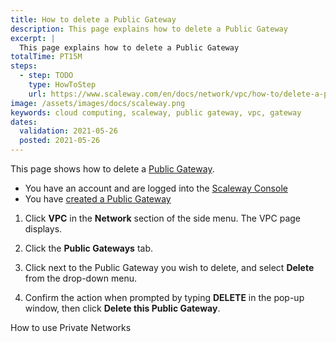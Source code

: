 ```yaml
---
title: How to delete a Public Gateway
description: This page explains how to delete a Public Gateway
excerpt: |
  This page explains how to delete a Public Gateway
totalTime: PT15M
steps:
  - step: TODO
    type: HowToStep
    url: https://www.scaleway.com/en/docs/network/vpc/how-to/delete-a-public-gateway
image: /assets/images/docs/scaleway.png
keywords: cloud computing, scaleway, public gateway, vpc, gateway
dates:
  validation: 2021-05-26
  posted: 2021-05-26
---
```


This page shows how to delete a [Public Gateway](/network/vpc/concepts#public-gateway).

<Message type="requirement">

  - You have an account and are logged into the [Scaleway Console](https://console.scaleway.com)
  - You have [created a Public Gateway](/network/vpc/how-to/create-a-public-gateway/)

</Message>

1. Click **VPC** in the **Network** section of the side menu. The VPC page displays.

2. Click the **Public Gateways** tab.
   
3. Click <Icon name="more" /> next to the Public Gateway you wish to delete, and select **Delete** from the drop-down menu.

  <Lightbox src="scaleway-delete-gw.png" alt="" />

4. Confirm the action when prompted by typing **DELETE** in the pop-up window, then click **Delete this Public Gateway**.

<Navigation title="See Also">
  <PreviousButton to="/network/vpc/how-to/use-private-networks/">How to use Private Networks</PreviousButton>
</Navigation>
